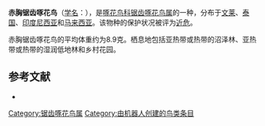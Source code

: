 {{Speciesbox
| name = 赤胸锯齿啄花鸟
| image = Prionochilus thoracicus male 1838.jpg
| status = NT | status_system = IUCN3.1
| genus = Prionochilus
| species = thoracicus
| authority = [[康拉德·雅各·特明克|Temminck]] & Laugier, 1836
| range_map= 
}}

'''赤胸锯齿啄花鸟'''（[[学名|学名]]：{{lang|la|''Prionochilus thoracicus''}}），是[[啄花鸟科|啄花鸟科]][[锯齿啄花鸟属|锯齿啄花鸟属]]的一种，分布于[[文莱|文莱]]、[[泰国|泰国]]、[[印度尼西亚|印度尼西亚]]和[[马来西亚|马来西亚]]。该物种的保护状况被评为[[近危|近危]]。

赤胸锯齿啄花鸟的平均体重约为8.9克。栖息地包括亚热带或热带的沼泽林、亚热带或热带的湿润低地林和乡村花园。

== 参考文献 ==
*{{cite web|url=http://www.birdlife.org/datazone/speciesfactsheet.php?id=8190&m=0|title=Prionochilus thoracicus|publisher=[[国际鸟盟|BirdLife.org]]|accessdate=2011-06-27|archive-date=2016-03-04|archive-url=https://web.archive.org/web/20160304135005/http://www.birdlife.org/datazone/speciesfactsheet.php?id=8190&m=0|dead-url=no}}
{{Taxonbar|from=Q532281}}

[[Category:锯齿啄花鸟属|Category:锯齿啄花鸟属]]
[[Category:由机器人创建的鸟类条目|Category:由机器人创建的鸟类条目]]
